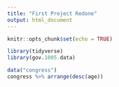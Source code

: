 ```yaml
---
title: "First Project Redone"
output: html_document
---
```


```r
knitr::opts_chunk$set(echo = TRUE)
```

```r
library(tidyverse)
library(gov.1005.data)
```

```r
data("congress")
congress %>% arrange(desc(age))
```